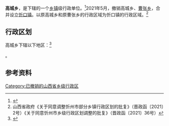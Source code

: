 {{中国乡级行政区|14/09/02/201/000}}

'''高城乡'''，是{{PRC admin/fullname|14/09/02/201/000|3}}下辖的一个[[乡镇|乡镇]]级行政单位。<ref>{{PRC admin/ref sgc|{{PRC admin/parent|14/09/02/201/000}}}}</ref>2021年5月，撤销高城乡、[[曹张乡|曹张乡]]，合并设立[[忻口镇|忻口镇]]。以原高城乡和原曹张乡的行政区域为忻口镇的行政区域。<ref>山西省政府《关于同意调整忻州市部分乡镇行政区划的批复》（晋政函〔2021〕2号）《关于同意忻州市乡级行政区划调整的批复》（晋政函〔2021〕36号）</ref>

== 行政区划 ==

高城乡下辖以下地区：<ref>{{PRC admin/ref sgc|14/09/02/201/000}}</ref>

{{PRC admin/children|14/09/02/201/000}}。

== 参考资料 ==

{{reflist}}

{{PRC admin/navcat|14/09/02/201/000}}

[[Category:已撤销的山西省乡级行政区|Category:已撤销的山西省乡级行政区]]